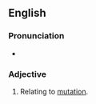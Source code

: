 ==English==

===Pronunciation===
* {{rhymes|eɪtɪv|lang=en}}

===Adjective===
{{en-adj}}

# Relating to [[mutation]].